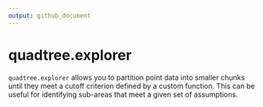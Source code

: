 ```yaml
---
output: github_document
---
```


<!-- README.md is generated from README.Rmd. Please edit that file -->

# quadtree.explorer

`quadtree.explorer` allows you to partition point data into smaller chunks until
they meet a cutoff criterion defined by a custom function. This can be useful
for identifying sub-areas that meet a given set of assumptions.
